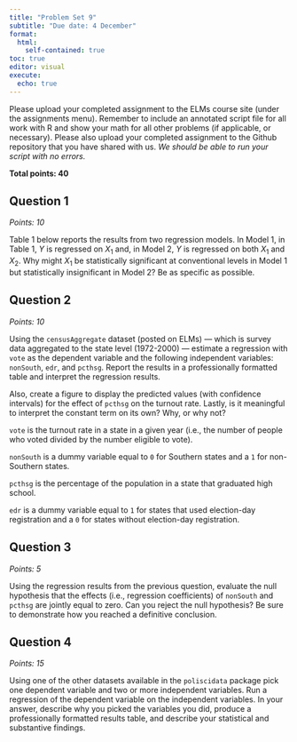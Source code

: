 ```yaml
---
title: "Problem Set 9"
subtitle: "Due date: 4 December"
format: 
  html:
    self-contained: true
toc: true
editor: visual
execute: 
  echo: true
---
```


Please upload your completed assignment to the ELMs course site (under the assignments menu). Remember to include an annotated script file for all work with R and show your math for all other problems (if applicable, or necessary). Please also upload your completed assignment to the Github repository that you have shared with us. *We should be able to run your script with no errors.*

**Total points: 40**

## Question 1

*Points: 10*

Table 1 below reports the results from two regression models. In Model 1, in Table 1, $Y$ is regressed on $X_1$ and, in Model 2, $Y$ is regressed on both $X_1$ and $X_2$. Why might $X_1$ be statistically significant at conventional levels in Model 1 but statistically insignificant in Model 2? Be as specific as possible.

## Question 2

*Points: 10*

Using the `censusAggregate` dataset (posted on ELMs) — which is survey data aggregated to the state level (1972-2000) — estimate a regression with `vote` as the dependent variable and the following independent variables: `nonSouth`, `edr`, and `pcthsg`. Report the results in a professionally formatted table and interpret the regression results. 

Also, create a figure to display the predicted values (with confidence intervals) for the effect of `pcthsg` on the turnout rate. Lastly, is it meaningful to interpret the constant term on its own? Why, or why not?

::: {.callout-note}
`vote` is the turnout rate in a state in a given year (i.e., the number of people who voted divided by the number eligible to vote). 

`nonSouth` is a dummy variable equal to `0` for Southern states and a `1` for non-Southern states. 

`pcthsg` is the percentage of the population in a state that graduated high school. 

`edr` is a dummy variable equal to `1` for states that used election-day registration and a `0` for states without election-day registration.
:::

## Question 3

*Points: 5*

Using the regression results from the previous question, evaluate the null hypothesis that the effects (i.e., regression coefficients) of `nonSouth` and `pcthsg` are jointly equal to zero. Can you reject the null hypothesis? Be sure to demonstrate how you reached a definitive conclusion.

## Question 4

*Points: 15*

Using one of the other datasets available in the `poliscidata` package pick one dependent variable and two or more independent variables. Run a regression of the dependent variable on the independent variables. In your answer, describe why you picked the variables you did, produce a professionally formatted results table, and describe your statistical and substantive findings.